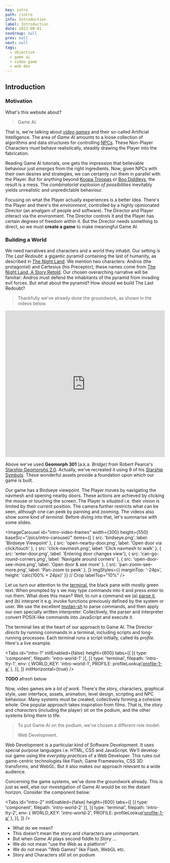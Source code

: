 ```yaml
---
key: intro
path: /intro
info: Introduction
label: Introduction
date: 2022-08-01
navGroup: null
prev: null
next: null
tags:
  - objective
  - game ai
  - video game
  - web dev
---
```



## Introduction

### Motivation

What's this website about?

> Game AI.

That is, we're talking about [_video games_](https://en.wikipedia.org/wiki/Video_game)
and their so-called Artificial Intelligence.
The area of _Game AI_ amounts to a loose collection of algorithms and data structures for controlling [NPCs](https://en.wikipedia.org/wiki/Non-player_character).
These Non-Player Characters must behave realistically,
steadily drawing the Player into the fabrication.

Reading Game AI tutorials, one gets the impression that believable behaviour just _emerges_ from the right ingredients.
Now, given NPCs with their own desires and strategies, we can certainly run them in parallel with the Player.
But for anything beyond [Koopa Troopas](https://en.wikipedia.org/wiki/Koopa_Troopa) or [Boo Diddleys](https://en.wikipedia.org/wiki/Boo_(character)), the result is a mess.
The _combinatorial explosion of possibilities_ inevitably yields
unrealistic and unpredictable behaviour.

Focusing on what the Player actually experiences is a better idea.
There's the Player and there's the _environment_, controlled by a highly opinionated _Director_ (an amalgam of people and software).
The Director and Player interact via the environment.
The Director controls it and the Player has certain degrees of freedom within it.
But the Director needs something to direct,
so we must **create a game** to make meaningful Game AI.


### Building a World

We need narratives and characters and a world they inhabit.
Our setting is _The Last Redoubt_: a gigantic pyramid containing the last of humanity, as described in [The Night Land](https://en.wikipedia.org/wiki/The_Night_Land).
We mention two characters: Andros (the protagonist) and Cartesius (his Preceptor);
these names come from [The Night Land, A Story Retold](https://en.wikipedia.org/wiki/The_Night_Land#Pastiche,_homages_and_sequels).
Our chosen overarching narrative will be familiar: Andros must defend the inhabitants of the pyramid from invading evil forces.
But what about the pyramid?
How should we build The Last Redoubt?

> Thankfully we've already done the groundwork, as shown in the videos below.

<iframe className="youtube" width="100%" height="464" src="https://www.youtube.com/embed/videoseries?list=PLTcU-Qpr40X6hq3GSbY8K92DR_DUSgzim" title="YouTube video player" frameborder="0" allow="accelerometer; autoplay; clipboard-write; encrypted-media; gyroscope; picture-in-picture" allowfullscreen></iframe>

<aside>

  Above we've used **Geomorph 301** (a.k.a. _Bridge_) from Robert Pearce's [Starship Geomorphs 2.0](http://travellerrpgblog.blogspot.com/2018/10/the-starship-geomorphs-book-if-finally.html).
  Actually, we've recreated it using 9 of his [Starship Symbols](http://travellerrpgblog.blogspot.com/2020/08/starship-symbols-book.html).
  These wonderful assets provide a foundation upon which our game is built.

</aside>

Our game has a Birdseye viewpoint.
The Player moves by navigating the navmesh and opening nearby doors.
These actions are achieved by clicking the mouse or touching the screen.
The Player is _situated_ i.e. their vision is limited by their current position.
The camera further restricts what can be seen, although one can peek by panning and zooming.
The videos also show some kind of _terminal_.
Before diving into that, let's summarise with some slides.

<ImageCarousel
  id="intro-video-frames"
  width={300}
  height={550}
  baseSrc="/pics/intro-carousel/"
  items={[
    { src: 'birdseye.png', label: 'Birdseye Viewpoint' },
    { src: 'open-nearby-door.png', label: 'Open door via click/touch' },
    { src: 'click-navmesh.png', label: 'Click navmesh to walk' },
    { src: 'enter-door.png', label: 'Entering door changes view'},
    { src: 'can-go-round-corners.png', label: 'Navigate around corners' },
    { src: 'open-door-see-more.png', label: 'Open door & see more' },
    { src: 'pan-zoom-see-more.png', label: 'Pan-zoom to peek' },
  ]}
  imgStyles={{ marginTop: '-24px', height: 'calc(100% + 24px)' }}  // Crop
  labelTop="10%"
/>

Let us turn our attention to the [terminal](https://xtermjs.org/),
the black pane with mostly green text.
When prompted by `$` we may type commands into it and press _enter_ to run them.
What does this mean?
Well, to _run_ a command we (a) [parse it](https://en.wikipedia.org/wiki/Parsing#Computer_languages), and (b) interpret it e.g. invoke functions previously defined by the system or user.
We use the excellent [mvdan-sh](https://github.com/mvdan/sh) to parse commands,
and then apply our own specially written interpreter.
Collectively, the parser and interpreter convert POSIX-like commands into JavaScript and execute it.

The terminal lies at the heart of our approach to Game AI.
The Director _directs_ by running commands in a terminal, including scripts and long-running processes. Each terminal runs a script initially, called its _profile_.
Here's a live example.

<Tabs
  id="intro-1"
  initEnabled={false}
  height={600}
  tabs={[
    [{ type: 'component', filepath: 'intro-world-1' }],
    [{
        type: 'terminal',
        filepath: 'intro-tty-1',
        env: { WORLD_KEY: 'intro-world-1', PROFILE: profileLookup['profile-1-a']() },
    }],
  ]}
  initHorizontal={true}
/>

__TODO__ afresh below

Now, video games are a _lot of work_.
There's the story, characters, graphical style, user interface, assets, animation, level design, scripting and NPC behaviour.
Many systems must be created, collectively forming a cohesive whole.
One popular approach takes inspiration from films.
That is, the _story_ and _characters_ (including the player) sit on the podium, and the other systems bring them to life.

> To put Game AI on the podium, we've chosen a different role model:
>
> Web Development.

Web Development is a particular kind of Software Development.
It uses special purpose languages i.e. HTML, CSS and JavaScript.
We'll develop our game using the _everyday practices_ of a Web Developer.
This rules out game-centric technologies like Flash, Game Frameworks, CSS 3D transforms, and WebGL.
But it also makes our approach relevant to a wide audience.

<!-- TODO not just using Web as a platform; we're using it as a dev env too -->

Concerning the game systems, we've done the groundwork already.
This is just as well, else our investigation of Game AI would be on the distant horizon.
Consider the component below:

<Tabs
  id="intro-2"
  initEnabled={false}
  height={600}
  tabs={[
    [{ type: 'component', filepath: 'intro-world-2' }],
    [{
        type: 'terminal',
        filepath: 'intro-tty-2',
        env: { WORLD_KEY: 'intro-world-2', PROFILE: profileLookup['profile-1-a']() },
    }],
  ]}
/>


- What do we mean?
- This doesn't mean the story and characters are unimportant.
- But when _Game AI_ plays second fiddle to _Story_ ...
- We do not mean "use the Web as a platform"
- We do not mean "Web Games" like Flash, WebGL etc.
- Story and Characters still sit on podium


<!-- TODO alignment with web dev -->

<!-- TODO bring Tabs into this early -->